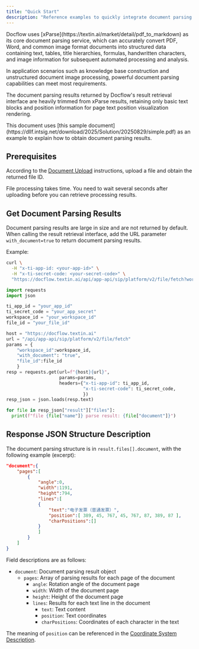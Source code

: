 ```yaml
---
title: "Quick Start"
description: "Reference examples to quickly integrate document parsing functionality with APIs"
---
```



<Tip>
  Docflow uses [xParse](https://textin.ai/market/detail/pdf_to_markdown) as its core document parsing service, which can accurately convert PDF, Word, and common image format documents into structured data containing text, tables, title hierarchies, formulas, handwritten characters, and image information for subsequent automated processing and analysis.

  In application scenarios such as knowledge base construction and unstructured document image processing, powerful document parsing capabilities can meet most requirements.

  The document parsing results returned by Docflow's result retrieval interface are heavily trimmed from xParse results, retaining only basic text blocks and position information for page text position visualization rendering.
</Tip>

<Tip>
  This document uses [this sample document](https://dllf.intsig.net/download/2025/Solution/20250829/simple.pdf) as an example to explain how to obtain document parsing results.
</Tip>

## Prerequisites

According to the [Document Upload](../01-upload/quickstart#upload-single-file) instructions, upload a file and obtain the returned file ID.

<Tip>
  File processing takes time. You need to wait several seconds after uploading before you can retrieve processing results.
</Tip>

## Get Document Parsing Results

Document parsing results are large in size and are not returned by default.\
When calling the result retrieval interface, add the URL parameter `with_document=true` to return document parsing results.

Example:

<CodeGroup>

```bash curl icon=terminal wrap
curl \
  -H "x-ti-app-id: <your-app-id>" \
  -H "x-ti-secret-code: <your-secret-code>" \
  "https://docflow.textin.ai/api/app-api/sip/platform/v2/file/fetch?workspace_id=<your-workspace-id>&file_id=<your-file-id>&with_document=true"
```


```python Python expandable {13} icon=python lines
import requests
import json

ti_app_id = "your_app_id"
ti_secret_code = "your_app_secret"
workspace_id = "your_workspace_id"
file_id = "your_file_id"

host = "https://docflow.textin.ai"
url = "/api/app-api/sip/platform/v2/file/fetch"
params = {
    "workspace_id":workspace_id, 
    "with_document": "true", 
    "file_id":file_id
    }
resp = requests.get(url=f"{host}{url}", 
                    params=params,
                    headers={"x-ti-app-id": ti_app_id,
                             "x-ti-secret-code": ti_secret_code,
                             })
resp_json = json.loads(resp.text)

for file in resp_json["result"]["files"]:
  print(f"file {file["name"]} parse result: {file["document"]}")
```

</CodeGroup>

## Response JSON Structure Description

The document parsing structure is in `result.files[].document`, with the following example (excerpt):

```json expandable
"document":{
    "pages":[
        {
            "angle":0,
            "width":1191,
            "height":794,
            "lines":[
            {
                "text":"电子发票（普通发票）",
                "position":[ 389, 45, 767, 45, 767, 87, 389, 87 ],
                "charPositions":[]
            }
            ]
        }
    ]
}
```

Field descriptions are as follows:

- `document`: Document parsing result object
  - `pages`: Array of parsing results for each page of the document
    - `angle`: Rotation angle of the document page
    - `width`: Width of the document page
    - `height`: Height of the document page
    - `lines`: Results for each text line in the document
      - `text`: Text content
      - `position`: Text coordinates
      - `charPositions`: Coordinates of each character in the text

The meaning of `position` can be referenced in the [Coordinate System Description](./coordinate).